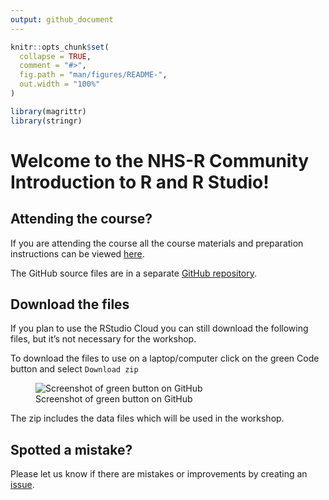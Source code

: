 ```yaml
---
output: github_document
---
```


<!-- README.md is generated from README.Rmd. Please edit that file -->

```r
knitr::opts_chunk$set(
  collapse = TRUE,
  comment = "#>",
  fig.path = "man/figures/README-",
  out.width = "100%"
)

library(magrittr)
library(stringr)
```

# Welcome to the NHS-R Community Introduction to R and R Studio!

<!-- badges: start -->
<!-- badges: end -->

## Attending the course?

If you are attending the course all the course materials and preparation instructions can be viewed [here](https://philosopher-analyst.netlify.app/collection/nhsr-intro/prework/).

The GitHub source files are in a separate [GitHub repository](https://github.com/nhs-r-community/intro_r).

## Download the files

If you plan to use the RStudio Cloud you can still download the following files, but it's not necessary for the workshop. 

To download the files to use on a laptop/computer click on the green <kdb>Code</kbd> button and select `Download zip`

  ![Screenshot of green button on GitHub](img/github-download-files.PNG)
  
The zip includes the data files which will be used in the workshop.


## Spotted a mistake?

Please let us know if there are mistakes or improvements by creating an [issue](https://github.com/nhs-r-community/intro_r_data/issues). 